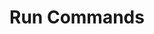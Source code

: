 ---
title: Run Commands
description: An Kando item which executes a command.
banner:
  content: 🚧 This page is under construction! 🚧
---